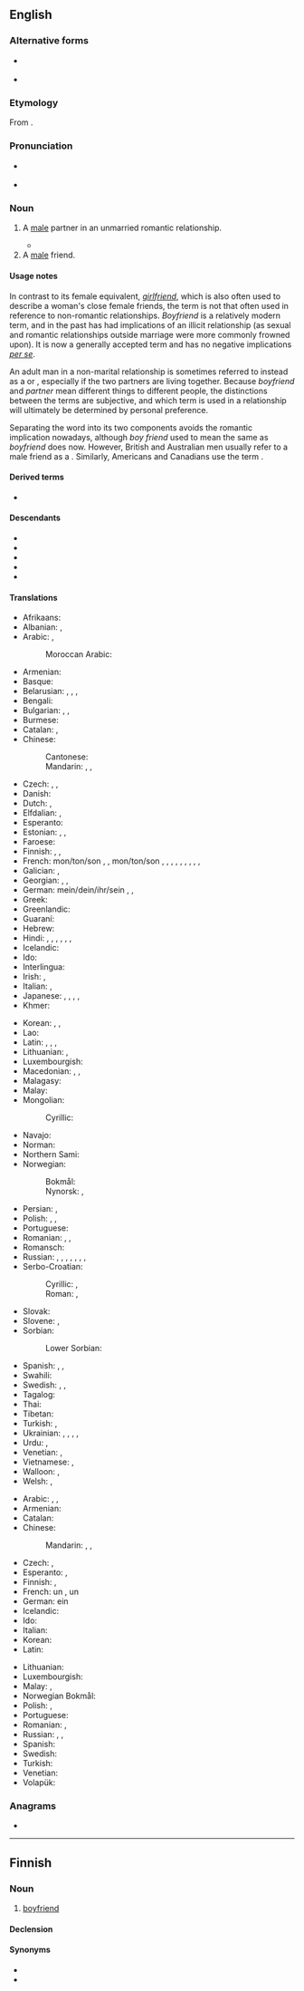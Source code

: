 {{also|boy-friend|boy friend}}
==English==

===Alternative forms===
* {{l|en|boy friend}} {{qualifier|dated}}
* {{l|en|boy-friend}} {{qualifier|dated}}

===Etymology===
From {{compound|en|boy|friend}}.

===Pronunciation===
* {{a|GA}} {{IPA|en|/ˈbɔɪˌfɹɛnd/|/ˈbɔɪfɹənd/}}
* {{audio|en|En-us-boyfriend.ogg|Audio (US)}}

===Noun===
{{en-noun}}

# A [[male]] partner in an unmarried romantic relationship.
#: {{cot|en|fiancé|girlfriend|husband|lover|significant other}}
#* {{quote-song|en|year=2012|artist=Justin Bieber|title=Boyfriend|passage=If I was your '''boyfriend''', I’d never let you go / I can take you places you ain’t never been before.}}
# A [[male]] friend.
#: {{syn|en|guyfriend|q1=slang|buddy|pal|mate|Thesaurus:friend}}

====Usage notes====
In contrast to its female equivalent, ''[[girlfriend]]'', which is also often used to describe a woman's close female friends, the term is not that often used in reference to non-romantic relationships. ''Boyfriend'' is a relatively modern term, and in the past has had implications of an illicit relationship (as sexual and romantic relationships outside marriage were more commonly frowned upon). It is now a generally accepted term and has no negative implications ''[[per se]]''.

An adult man in a non-marital relationship is sometimes referred to instead as a {{m|en|significant other}} or {{m|en|partner}}, especially if the two partners are living together. Because ''boyfriend'' and ''partner'' mean different things to different people, the distinctions between the terms are subjective, and which term is used in a relationship will ultimately be determined by personal preference.

Separating the word into its two components {{m|en|boy friend}} avoids the romantic implication nowadays, although ''boy friend'' used to mean the same as ''boyfriend'' does now. However, British and Australian men usually refer to a male friend as a {{m|en|mate}}. Similarly, Americans and Canadians use the term {{m|en|buddy}}.

====Derived terms====
* {{l|en|boyfriendable}}

====Descendants====
* {{desc|hi|बॉयफ़्रेंड|tr=bŏyfreṇḍ|bor=1}}
* {{desc|ja|ボーイフレンド|tr=bōifurendo|bor=1}}
* {{desc|ko|보이프렌드|bor=1}}
* {{desc|ru|бойфре́нд|tr=bojfrɛ́nd|bor=1}}
* {{desc|ur|بایفْرینْڈ|tr=bayfrenḍ|bor=1}}

====Translations====
{{trans-top|male partner in a romantic relationship}}
* Afrikaans: {{t|af|kêrel}}
* Albanian: {{t+|sq|dashur|m}}, {{t+|sq|dashnor|m}}
* Arabic: {{t|ar|خَلِيل|m}}, {{t|ar|رَفِيق|m}}
*: Moroccan Arabic: {{t|ary|صْحاب|m|tr=ṣḥæb}}
* Armenian: {{t+|hy|ընկեր}}
* Basque: {{t+|eu|mutil-lagun}}
* Belarusian: {{t|be|каха́нак|m}}, {{t|be|хло́пец|m}}, {{t|be|ся́бар|m}}, {{t|be|прыя́цель|m}}
* Bengali: {{t|bn|প্রেমিক}}
* Bulgarian: {{t+|bg|га́дже|n}} {{qualifier|boyfriend or girlfriend}}, {{t+|bg|прия́тел|m}}, {{t+|bg|момче́|n}}
* Burmese: {{t+|my|ရည်းစား}} {{qualifier|boyfriend or girlfriend}}
* Catalan: {{t+|ca|xicot|m}}, {{t|ca|nòvio|m}}
* Chinese:
*: Cantonese: {{t|yue|男朋友|tr=naam4 pang4 jau5}}
*: Mandarin: {{t+|cmn|男朋友|tr=nánpéngyou}}, {{qualifier|boyfriend or [[girlfriend]]}} {{t+|cmn|對象}}, {{t+|cmn|对象|tr=duìxiàng}}
* Czech: {{t+|cs|přítel|m}}, {{t+|cs|kluk|m}}, {{t+|cs|milenec|m}}
* Danish: {{t+|da|kæreste}}
* Dutch: {{t+|nl|vriend|m}}, {{t+|nl|lief|n}}
* Elfdalian: {{t|ovd|tjärest|m}}, {{t|ovd|flaks|m}}
* Esperanto: {{t|eo|koramiko}}
* Estonian: {{t+|et|poiss}}, {{t|et|poissõber}}, {{t|et|kavaler}} {{qualifier|dated}}
* Faroese: {{t|fo|sjeikur|m}}
* Finnish: {{t+|fi|poikaystävä}}, {{t|fi|poikakaveri}} {{qualifier|boy}}, {{t+|fi|miesystävä}} {{qualifier|adult}}
* French: mon/ton/son {{t+|fr|ami|m}}, {{t+|fr|petit ami|m}} {{qualifier|dated, adolescents}}, mon/ton/son {{t+|fr|copain|m}}, {{t+|fr|petit copain|m}} {{qualifier|dated, adolescents}}, {{t+|fr|chum|m}} {{qualifier|Quebec}}, {{t+|fr|mec|m}} {{qualifier|adolescents}}, {{t+|fr|keum|m}} {{qualifier|adolescents}}, {{t+|fr|chéri|m}}, {{t+|fr|compagnon|m}} {{qualifier|adults}}, {{t+|fr|partenaire|m}} {{qualifier|adults}}, {{t+|fr|amoureux|m}}, {{t+|fr|sigisbée|m}}
* Galician: {{t+|gl|noivo|m}}, {{t+|gl|mozo|m}}
* Georgian: {{t|ka|შეყვარებული|sc=Geor}}, {{t|ka|მეგობარი ბიჭი|sc=Geor}}, {{t|ka|მეგობარი კაცი|sc=Geor}}
* German: mein/dein/ihr/sein {{t+|de|Freund|m}}, {{t|de|Boyfriend|m}}, {{t|de|fester Freund|m}}
* Greek: {{t+|el|γκόμενος|m|sc=Grek}}
* Greenlandic: {{t|kl|angutaat}}
* Guaraní: {{t|gn|kichiha}}
* Hebrew: {{t+|he|חָבֵר|m|tr=khavér}}
* Hindi: {{t|hi|बॉयफ़्रेंड|m|tr=bŏyfreṇḍ}}, {{t+|hi|प्रेमी|m}} {{qualifier|also lover}}, {{t+|hi|साथी}} {{qualifier|partner}}, {{t+|hi|प्रिय|m}}, {{t|hi|[[पुरुष]] [[मित्र]]|m}}, {{t+|hi|मित्र|m}} {{qualifier|friend}}, {{t+|hi|दोस्त|m}} {{qualifier|friend}}
* Icelandic: {{t+|is|kærasti|m}}
* Ido: {{t|io|amoratulo}}
* Interlingua: {{t|ia|nuptio}}
* Irish: {{t|ga|stócach|m}}, {{t+|ga|buachaill|m}}
* Italian: {{t+|it|ragazzo|m}}, {{t+|it|fidanzato|m}}
* Japanese: {{t+|ja|カレ|tr=kare}}, {{t+|ja|彼|tr=かれ, kare}} {{qualifier|also "he" (pronoun)}}, {{t+|ja|彼氏|tr=かれし, kareshi}}, {{t|ja|カレシ|tr=kareshi}}, {{t|ja|ボーイフレンド|tr=bōifurendo}}
* Khmer: {{t|km|មិត្តប្រុស}}
{{trans-mid}}
* Korean: {{t+|ko|남자친구}}, {{t+|ko|남친}} {{qualifier|colloquial}}, {{t+|ko|보이프렌드}} {{qualifier|dated, before 1980s}}
* Lao: {{t|lo|ຜູ້ບ່າວ}}
* Latin: {{t+|la|amans}}, {{t+|la|amator}}, {{t|la|amiculus}}, {{t+|la|amicus}}
* Lithuanian: {{t+|lt|vaikinas|m}}, {{t+|lt|draugas|m}}
* Luxembourgish: {{t+|lb|Frënd|m}}
* Macedonian: {{t+|mk|момче|n}}, {{t|mk|дечко|m}}, {{t|mk|пријател|m}}
* Malagasy: {{t+|mg|sipa}}
* Malay: {{t|ms|teman lelaki}}
* Mongolian:
*: Cyrillic: {{t|mn|найз банди}}
* Navajo: {{t|nv|hweʼeshkii}}
* Norman: {{t|nrf|galant|m}}
* Northern Sami: {{t|se|irgi}}
* Norwegian:
*: Bokmål: {{t+|nb|kjæreste|m}}
*: Nynorsk: {{t|nn|kjærast|m}}, {{t|nn|kjæraste|m}}
* Persian: {{t|fa|دوست‌پسر|tr=dust-pesar}}, {{t+|fa|حبیب|tr=habib}} {{qualifier|lover}}
* Polish: {{t+|pl|chłopak|m}}, {{qualifier|colloquial, boyfriend or girlfriend}} {{t+|pl|sympatia|f}}, {{t+|pl|przyjaciel|m}}
* Portuguese: {{t+|pt|namorado|m}}
* Romanian: {{t+|ro|prieten|m}}, {{t+|ro|iubit|m}}, {{t+|ro|amant|m}}
* Romansch: {{t|rm|marus|m}}
* Russian: {{t+|ru|кавале́р|m}}, {{t+|ru|друг|m}}, {{t+|ru|па́рень|m}}, {{t+|ru|возлю́бленный|m}}, {{t+|ru|бойфре́нд|m|tr=bojfrɛ́nd}}, {{t+|ru|ухажёр|m}}, {{t+|ru|прия́тель|m}}, {{t+|ru|дружо́к|m}}
* Serbo-Croatian:
*: Cyrillic: {{t|sh|де̏чко|m}}, {{t|sh|при̏јатељ|m}}
*: Roman: {{t+|sh|dȅčko|m}}, {{t+|sh|prȉjatelj|m}}
* Slovak: {{t|sk|priateľ|m}}
* Slovene: {{t+|sl|fant|m}}, {{t+|sl|prijatelj|m}}
* Sorbian:
*: Lower Sorbian: {{t|dsb|pśijaśel|m}}
* Spanish: {{t+|es|novio|m}}, {{qualifier|Chile}} {{t+|es|pololo|m}}, {{t+|es|enamorado|m}}
* Swahili: {{t+|sw|mpenzi}}
* Swedish: {{t+|sv|pojkvän}}, {{t+|sv|kille}}, {{t+|sv|käraste|c}}
* Tagalog: {{t|tl|nobyo}}
* Thai: {{t+|th|แฟน}} {{qualifier|boyfriend or girlfriend}}
* Tibetan: {{t|bo|དགའ་རོགས|sc=Tibt}}
* Turkish: {{t|tr|erkek arkadaş}}, {{t+|tr|sevgili}}
* Ukrainian: {{t+|uk|коха́ний|m}}, {{t+|uk|па́рубок|m}}, {{t+|uk|хло́пець|m}}, {{t+|uk|друг|m}}, {{t|uk|прия́тель|m}}
* Urdu: {{t|ur|بایفْرینْڈ|m|tr=bayfreṇḍ}}, {{t|ur|حبیب|m|tr=habīb}}
* Venetian: {{t+|vec|moros|m}}, {{t+|vec|moroxo|m}}
* Vietnamese: {{t|vi|bạn trai}}, {{qualifier|also girlfriend; lover}} {{t+|vi|người yêu}}
* Walloon: {{t+|wa|galant|m}}, {{t+|wa|madjopin|m}}
* Welsh: {{t+|cy|cariad|m}} {{qualifier|also girlfriend}}, {{t+|cy|sboner|m}} {{qualifier|also girlfriend}}
{{trans-bottom}}

{{trans-top|male friend}}
* Arabic: {{t|ar|صَدِيق|m}}, {{t|ar|رَفِيق|m}}, {{t|ar|زَمِيل|m}}
* Armenian: {{t+|hy|ընկեր}}
* Catalan: {{t+|ca|amic|m}}
* Chinese:
*: Mandarin: {{qualifier|male friend}} {{t|cmn|[[男]][[的]][[朋友]]|tr=nán de péngyou}}, {{qualifier|buddy}} {{t+check|cmn|哥們兒|sc=Hani}}, {{t+check|cmn|哥们儿|tr=gēmenr|sc=Hani}}
* Czech: {{t+|cs|přítel|m}}, {{t+|cs|kamarád|m}}
* Esperanto: {{t|eo|amikiĉo}}, {{t|eo|viramiko}}
* Finnish: {{t+|fi|kaveri}}, {{t+|fi|ystävä}}
* French: un {{t+|fr|ami|m}}, un {{t+|fr|copain|m}}
* German: ein {{t+|de|Freund|m}}
* Icelandic: {{t+|is|vinur|m}}
* Ido: {{t+|io|amikulo}}
* Italian: {{t+|it|amico|m}}
* Korean: {{t|ko|남사친}} {{qualifier|slang}}
* Latin: {{t+|la|amicus|m}}
{{trans-mid}}
* Lithuanian: {{t+|lt|draugas}}
* Luxembourgish: {{t+|lb|Frënd|m}}
* Malay: {{t|ms|teman lelaki}}, {{t|ms|kawan lelaki}}
* Norwegian Bokmål: {{t+|nb|venn|m}}
* Polish: {{t+|pl|przyjaciel|m}}, {{t+|pl|kumpel|m}}
* Portuguese: {{t+|pt|amigo|m}}
* Romanian: {{t+|ro|prieten|m}}, {{t+|ro|amic|m}}
* Russian: {{t+|ru|друг|m}}, {{t+|ru|прия́тель|m}}, {{t+|ru|това́рищ|m}}
* Spanish: {{t+|es|amigo|m}}
* Swedish: {{t+|sv|killkompis|c}}
* Turkish: {{t+|tr|arkadaş}}
* Venetian: {{t+|vec|amigo|m}}
* Volapük: {{t+|vo|hiflen}}
{{trans-bottom}}
{{C|en|Male people}}

===Anagrams===
* {{anagrams|en|a=bdefinory|friend boy|friendboy}}

----

==Finnish==

===Noun===
{{fi-noun}}

# {{lb|fi|rare}} [[#English|boyfriend]]

====Declension====
{{fi-decl-risti|boyfriend|||ä|i=0}}

====Synonyms====
* {{l|fi|poikakaveri}}
* {{l|fi|poikaystävä}}